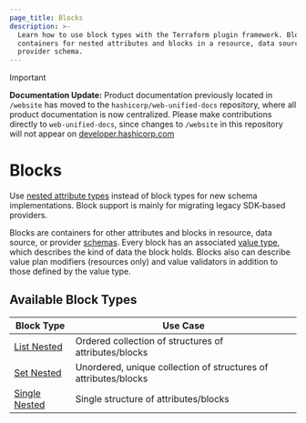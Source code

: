 ```yaml
---
page_title: Blocks
description: >-
  Learn how to use block types with the Terraform plugin framework. Blocks are
  containers for nested attributes and blocks in a resource, data source, or
  provider schema.
---
```


> [!IMPORTANT]  
> **Documentation Update:** Product documentation previously located in `/website` has moved to the `hashicorp/web-unified-docs` repository, where all product documentation is now centralized. Please make contributions directly to `web-unified-docs`, since changes to `/website` in this repository will not appear on [developer.hashicorp.com](https://developer.hashicorp.com)

# Blocks

<Tip>

Use [nested attribute types](/terraform/plugin/framework/handling-data/attributes#nested-attribute-types) instead of block types for new schema implementations. Block support is mainly for migrating legacy SDK-based providers.

</Tip>

Blocks are containers for other attributes and blocks in resource, data source, or provider [schemas](/terraform/plugin/framework/handling-data/schemas). Every block has an associated [value type](/terraform/plugin/framework/handling-data/types), which describes the kind of data the block holds. Blocks also can describe value plan modifiers (resources only) and value validators in addition to those defined by the value type.

## Available Block Types

| Block Type | Use Case |
|----------------|----------|
| [List Nested](/terraform/plugin/framework/handling-data/blocks/list-nested) | Ordered collection of structures of attributes/blocks |
| [Set Nested](/terraform/plugin/framework/handling-data/blocks/set-nested) | Unordered, unique collection of structures of attributes/blocks |
| [Single Nested](/terraform/plugin/framework/handling-data/blocks/single-nested) | Single structure of attributes/blocks |
